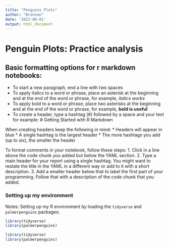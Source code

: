 ```yaml
---
title: "Penguins Plots"
author: "Brennan"
date: '2022-06-01'
output: html_document
---
```

# Penguin Plots: Practice analysis

## Basic formatting options for r markdown notebooks:

* To start a new paragraph, end a line with two spaces
* To apply italics to a word or phrase, place an asterisk at the beginning and at the end of the word or phrase, for example, *italics works*
* To apply bold to a word or phrase, place two asterisks at the beginning and at the end of the word or phrase, for example, **bold is useful**
* To create a header, type a hashtag (#) followed by a space and your text for example: # Getting Started with R Markdown

When creating headers keep the following in mind:
* Headers will appear in blue
* A single hashtag is the largest header
* The more hashtags you add (up to six), the smaller the header

To format comments in your notebook, follow these steps:
1. Click in a line above the code chunk you added but below the YAML section.
2. Type a main header for your report using a single hashtag. You might want to restate the title in the YAML in a different way or add to it with a short description.
3. Add a smaller header below that to label the first part of your programming. Follow that with a description of the code chunk that you added.

### Setting up my environment #
Notes: Setting up my R environment by loading the `tidyverse` and `palmerpenguins` packages:

```r
library(tidyverse)
library(palmerpenguins)
```


```r
library(tidyverse)
library(palmerpenguins)
```


